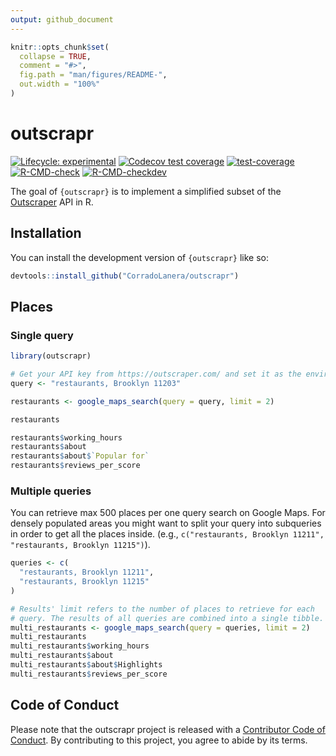 ```yaml
---
output: github_document
---
```


<!-- README.md is generated from README.Rmd. Please edit that file -->

```r
knitr::opts_chunk$set(
  collapse = TRUE,
  comment = "#>",
  fig.path = "man/figures/README-",
  out.width = "100%"
)
```

# outscrapr

<!-- badges: start -->
[![Lifecycle: experimental](https://img.shields.io/badge/lifecycle-experimental-orange.svg)](https://lifecycle.r-lib.org/articles/stages.html#experimental)
[![Codecov test coverage](https://codecov.io/gh/CorradoLanera/outscrapr/branch/main/graph/badge.svg)](https://app.codecov.io/gh/CorradoLanera/outscrapr?branch=main)
[![test-coverage](https://github.com/CorradoLanera/outscrapr/actions/workflows/test-coverage.yaml/badge.svg)](https://github.com/CorradoLanera/outscrapr/actions/workflows/test-coverage.yaml)
[![R-CMD-check](https://github.com/CorradoLanera/outscrapr/actions/workflows/R-CMD-check.yaml/badge.svg)](https://github.com/CorradoLanera/outscrapr/actions/workflows/R-CMD-check.yaml)
[![R-CMD-checkdev](https://github.com/CorradoLanera/outscrapr/actions/workflows/R-CMD-checkdev.yaml/badge.svg)](https://github.com/CorradoLanera/outscrapr/actions/workflows/R-CMD-checkdev.yaml)
<!-- badges: end -->

The goal of `{outscrapr}` is to implement a simplified subset of the [Outscraper](https://outscraper.com/) API in R.

## Installation

You can install the development version of `{outscrapr}` like so:

``` r
devtools::install_github("CorradoLanera/outscrapr")
```

## Places

### Single query
```r
library(outscrapr)

# Get your API key from https://outscraper.com/ and set it as the environment variable `OUTSCRAPER_API_KEY`
query <- "restaurants, Brooklyn 11203"

restaurants <- google_maps_search(query = query, limit = 2)

restaurants

restaurants$working_hours
restaurants$about
restaurants$about$`Popular for`
restaurants$reviews_per_score
```

### Multiple queries
You can retrieve max 500 places per one query search on Google Maps.
For densely populated areas you might want to split your query into
subqueries in order to get all the places inside.
(e.g., `c("restaurants, Brooklyn 11211", "restaurants, Brooklyn 11215")`).

```r
queries <- c(
  "restaurants, Brooklyn 11211",
  "restaurants, Brooklyn 11215"
)

# Results' limit refers to the number of places to retrieve for each
# query. The results of all queries are combined into a single tibble.
multi_restaurants <- google_maps_search(query = queries, limit = 2)
multi_restaurants
multi_restaurants$working_hours
multi_restaurants$about
multi_restaurants$about$Highlights
multi_restaurants$reviews_per_score
```



## Code of Conduct

Please note that the outscrapr project is released with a [Contributor Code of Conduct](https://contributor-covenant.org/version/2/1/CODE_OF_CONDUCT.html). By contributing to this project, you agree to abide by its terms.

